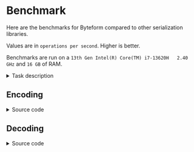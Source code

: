 

# Benchmark

Here are the benchmarks for Byteform compared to other serialization libraries.

Values are in `operations per second`. Higher is better.

Benchmarks are run on a `13th Gen Intel(R) Core(TM) i7-13620H   2.40 GHz` and `16 GB` of RAM.

<details>
  <summary>Task description</summary>

  Main tasks are encoding and decoding a player object with the following structure:

  ```typescript
  interface Vector3 {
    x: number;
    y: number;
    z: number;
  }

  interface Bullet {
    position: Vector3;
    velocity: Vector3;
  }

  interface Player {
    name: string;
    position: Vector3;
    rotation: number;
    bullets: Bullet[];
  }
  ```
</details>

## Encoding

<BenchmarkBarChart data={encodingDataset} />

<details>
  <summary>Source code</summary>

  - Byteform benchmark <a href={getDefinedInUrl('/benchmark/src/byteform/player-encoding.ts', 12, 47)}>source</a>
  - JSON benchmark <a href={getDefinedInUrl('/benchmark/src/byteform/player-encoding.ts', 49, 60)}>source</a>
  - Msgpack-lite benchmark <a href={getDefinedInUrl('/benchmark/src/byteform/player-encoding.ts', 62, 73)}>source</a>
  - Flatbuffers benchmark <a href={getDefinedInUrl('/benchmark/src/byteform/flatbuffers/encode.ts', 6, 37)}>source</a>
  - BSON benchmark <a href={getDefinedInUrl('/benchmark/src/byteform/player-encoding.ts', 77, 88)}>source</a>
</details>

## Decoding

<BenchmarkBarChart data={decodingDataset} />

<details>
  <summary>Source code</summary>
  
  - Byteform benchmark <a href={getDefinedInUrl('/benchmark/src/byteform/player-decoding.ts', 13, 50)}>source</a>
  - JSON benchmark <a href={getDefinedInUrl('/benchmark/src/byteform/player-decoding.ts', 52, 69)}>source</a>
  - Msgpack-lite benchmark <a href={getDefinedInUrl('/benchmark/src/byteform/player-decoding.ts', 71, 88)}>source</a>
  - Flatbuffers benchmark <a href={getDefinedInUrl('/benchmark/src/byteform/flatbuffers/decode.ts', 5, 46)}>source</a>
  - BSON benchmark <a href={getDefinedInUrl('/benchmark/src/byteform/player-decoding.ts', 98, 115)}>source</a>
</details>
